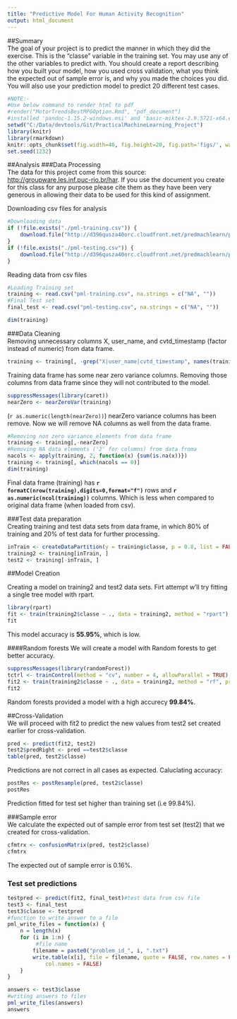 ```yaml
---
title: "Predictive Model For Human Activity Recognition"
output: html_document
---
```


##Summary    
The goal of your project is to predict the manner in which they did the exercise. This is the "classe" variable in the training set. You may use any of the other variables to predict with. You should create a report describing how you built your model, how you used cross validation, what you think the expected out of sample error is, and why you made the choices you did. You will also use your prediction model to predict 20 different test cases.


```r
#NOTE:-
#Use below command to render html to pdf
#render("MotorTrendsBestMPGOption.Rmd", "pdf_document")
#installed 'pandoc-1.15.2-windows.msi' and 'basic-miktex-2.9.5721-x64.exe' required for knit html 2 pdf conversion
setwd("C:/Data/devtools/Git/PracticalMachineLearning_Project")
library(knitr)
library(rmarkdown)
knitr::opts_chunk$set(fig.width=40, fig.height=20, fig.path='figs/', warning=FALSE, message=FALSE,echo = FALSE)
set.seed(1232)
```
##Analysis
###Data Processing  
The data for this project come from this source: [http://groupware.les.inf.puc-rio.br/har](http://groupware.les.inf.puc-rio.br/har). If you use the document you create for this class for any purpose please cite them as they have been very generous in allowing their data to be used for this kind of assignment. 

Downloading csv files for analysis   
```r
#Downloading data
if (!file.exists("./pml-training.csv")) {
    download.file("http://d396qusza40orc.cloudfront.net/predmachlearn/pml-training.csv", destfile = "./pml-training.csv")
}
if (!file.exists("./pml-testing.csv")) {
    download.file("http://d396qusza40orc.cloudfront.net/predmachlearn/pml-testing.csv", destfile = "./pml-testing.csv")
}
```
Reading data from csv files  
```r
#Loading Training set
training <- read.csv("pml-training.csv", na.strings = c("NA", ""))
#Final Test set
final_test <- read.csv("pml-testing.csv", na.strings = c("NA", ""))
```

```r
dim(training)
```
###Data Cleaning  
Removing unnecessary columns X, user_name, and cvtd_timestamp (factor instead of numeric) from data frame.  
```r
training <- training[, -grep("X|user_name|cvtd_timestamp", names(training))]
```

Training data frame has some near zero variance columns. Removing those columns from data frame since they will not contributed to the model.  

```r
suppressMessages(library(caret))
nearZero <- nearZeroVar(training)
```
(`r as.numeric(length(nearZero))`) nearZero variance columns has been remove. Now we will remove NA columns as well from the data frame.  
```r
#Removing non zero variance elements from data frame
training <- training[,-nearZero]
#Removing NA data elements ('2' for columns) from data froma
nacols <- apply(training, 2, function(x) {sum(is.na(x))})
training <- training[, which(nacols == 0)]
dim(training)
```
Final data frame (training) has **`r formatC(nrow(training),digits=0,format="f")`**  rows and **`r as.numeric(ncol(training))`** columns. Which is less when compared to original data frame (when loaded from csv).  

###Test data preparation  
Creating training and test data sets from data frame, in which 80% of training and 20% of test data for further processing.  

```r
inTrain <- createDataPartition(y = training$classe, p = 0.8, list = FALSE)
training2 <- training[inTrain, ] 
test2 <- training[-inTrain, ]
```

##Model Creation

Creating a model on training2 and test2 data sets. Firt attempt w'll try fitting a single tree model with rpart.  
```r
library(rpart)
fit <- train(training2$classe ~ ., data = training2, method = "rpart")
fit
```
This model accuracy is **55.95%**, which is low.  

####Random forests
We will create a model with Random forests to get better accuracy.  

```r
suppressMessages(library(randomForest))
tctrl <- trainControl(method = "cv", number = 4, allowParallel = TRUE)
fit2 <- train(training2$classe ~ ., data = training2, method = "rf", prof = TRUE, trControl = tctrl)
fit2
```
Random forests provided a model with a high accurecy **99.84%**.

##Cross-Validation  
We will proceed with fit2 to predict the new values from test2 set created earlier for cross-validation.  
```r
pred <- predict(fit2, test2)
test2$predRight <- pred ==test2$classe
table(pred, test2$classe)
```
Predictions are not correct in all cases as expected. Caluclating accuracy:  
```r
postRes <- postResample(pred, test2$classe)
postRes
```
Prediction fitted for test set higher than training set (i.e 99.84%).  

###Sample error  
We calculate the expected out of sample error from test set (test2) that we created for cross-validation.  

```r
cfmtrx <- confusionMatrix(pred, test2$classe)
cfmtrx
```
The expected out of sample error is 0.16%.

### Test set predictions

```r
testpred <- predict(fit2, final_test)#test data from csv file
test3 <- final_test
test3$classe <- testpred
#function to write answer to a file
pml_write_files = function(x) {
    n = length(x)
    for (i in 1:n) {
         #file name
        filename = paste0("problem_id_", i, ".txt")
        write.table(x[i], file = filename, quote = FALSE, row.names = FALSE, 
            col.names = FALSE)
    }
}

answers <- test3$classe
#writing answers to files
pml_write_files(answers)
answers
```


